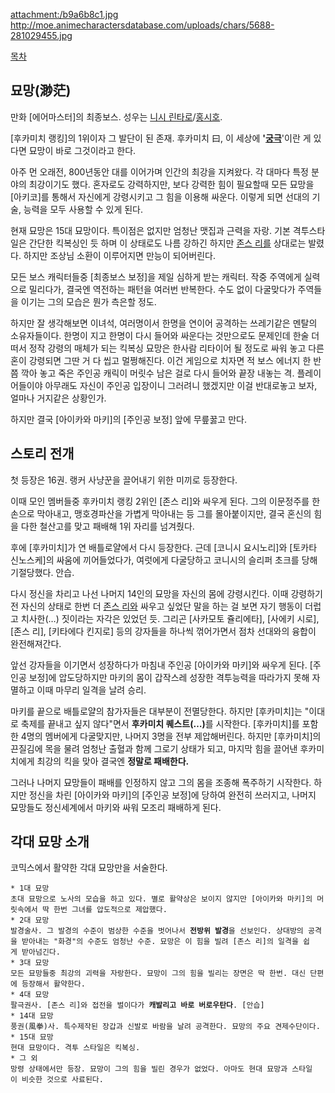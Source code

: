 attachment:/b9a6b8c1.jpg http://moe.animecharactersdatabase.com/uploads/chars/5688-281029455.jpg

[[목차]]

== 묘망(渺茫) ==

만화 [에어마스터]의 최종보스. 성우는 [[니시 린타로]]/[[홍시호]].

[후카미치 랭킹]의 1위이자 그 발단이 된 존재. 후카미치 曰, 이 세상에 ''''[[궁극]]''''이란 게 있다면 묘망이 바로 그것이라고 한다.

아주 먼 오래전, 800년동안 대를 이어가며 인간의 최강을 지켜왔다. 각 대마다 특정 분야의 최강이기도 했다. 혼자로도 강력하지만, 보다 강력한 힘이 필요할때 모든 묘망을 [아키코]를 통해서 자신에게 강령시키고 그 힘을 이용해 싸운다. 이렇게 되면 선대의 기술, 능력을 모두 사용할 수 있게 된다.

현재 묘망은 15대 묘망이다. 특이점은 없지만 엄청난 맷집과 근력을 자랑. 기본 격투스타일은 간단한 킥복싱인 듯 하며 이 상태로도 나름 강하긴 하지만 [[존스 리]]를 상대로는 발렸다. 하지만 조상님 소환이 이루어지면 만능이 되어버린다.

모든 보스 캐릭터들중 [최종보스 보정]을 제일 심하게 받는 캐릭터. 작중 주역에게 실력으로 밀리다가, 결국엔 역전하는 패턴을 여러번 반복한다. 수도 없이 다굴맞다가 주역들을 이기는 그의 모습은 뭔가 측은할 정도.

하지만 잘 생각해보면 이녀석, 여러명이서 한명을 연이어 공격하는 쓰레기같은 멘탈의 소유자들이다. 한명이 지고 한명이 다시 들어와 싸운다는 것만으로도 문제인데 한술 더 떠서 정작 강령의 매체가 되는 킥복싱 묘망은 한사람 리타이어 될 정도로 싸워 놓고 다른 혼이 강령되면 그딴 거 다 씹고 멀쩡해진다. 이건 게임으로 치자면 적 보스 에너지 한 반쯤 깍아 놓고 죽은 주인공 캐릭이 머릿수 남은 걸로 다시 들어와 끝장 내놓는 격. 플레이어들이야 아무래도 자신이 주인공 입장이니 그러려니 했겠지만 이걸 반대로놓고 보자, 얼마나 거지같은 상황인가.

하지만 결국 [아이카와 마키]의 [주인공 보정] 앞에 무릎꿇고 만다.


== 스토리 전개 ==

첫 등장은 16권. 랭커 사냥꾼을 끌어내기 위한 미끼로 등장한다.

이때 모인 멤버들중 후카미치 랭킹 2위인 [존스 리]와 싸우게 된다. 그의 이문정주를 한손으로 막아내고, 맹호경파산을 가볍게 막아내는 등 그를 몰아붙이지만, 결국 혼신의 힘을 다한 철산고를 맞고 패배해 1위 자리를 넘겨줬다.

후에 [후카미치]가 연 배틀로얄에서 다시 등장한다. 근데 [코니시 요시노리]와 [토카타 신노스케]의 싸움에 끼어들었다가, 여럿에게 다굴당하고 코니시의 슬리퍼 초크를 당해 기절당했다. 안습.

다시 정신을 차리고 나선 나머지 14인의 묘망을 자신의 몸에 강령시킨다. 이때 강령하기 전 자신의 상태로 한번 더 [[존스 리]]와 싸우고 싶었단 말을 하는 걸 보면 자기 행동이 더럽고 치사한(…) 짓이라는 자각은 있었던 듯. 그리곤 [사카모토 쥴리에타], [사에키 시로], [존스 리], [키타에다 킨지로] 등의 강자들을 하나씩 꺾어가면서 점차 선대와의 융합이 완전해져간다.

앞선 강자들을 이기면서 성장하다가 마침내 주인공 [아이카와 마키]와 싸우게 된다. [주인공 보정]에 압도당하지만 마키의 몸이 갑작스레 성장한 격투능력을 따라가지 못해 자멸하고 이때 마무리 일격을 날려 승리.

마키를 끝으로 배틀로얄의 참가자들은 대부분이 전멸당한다. 하지만 [후카미치]는 "이대로 축제를 끝내고 싶지 않다"면서 '''후카미치 퀘스트(…)'''를 시작한다. [후카미치]를 포함한 4명의 멤버에게 다굴맞지만, 나머지 3명을 전부 제압해버린다. 하지만 [후카미치]의 끈질김에 목을 물려 엄청난 출혈과 함께 그로기 상태가 되고, 마지막 힘을 끌어낸 후카미치에게 최강의 킥을 맞아 결국엔 '''정말로 패배한다.'''

그러나 나머지 묘망들이 패배를 인정하지 않고 그의 몸을 조종해 폭주하기 시작한다. 하지만 정신을 차린 [아이카와 마키]의 [주인공 보정]에 당하여 완전히 쓰러지고, 나머지 묘망들도 정신세계에서 마키와 싸워 모조리 패배하게 된다.


== 각대 묘망 소개 ==

코믹스에서 활약한 각대 묘망만을 서술한다.

 * 1대 묘망
 초대 묘망으로 노사의 모습을 하고 있다. 별로 활약상은 보이지 않지만 [아이카와 마키]의 머릿속에서 딱 한번 그녀를 압도적으로 제압했다.
 * 2대 묘망
 발경술사. 그 발경의 수준이 범상한 수준을 벗어나서 '''전방위 발경'''을 선보인다. 상대방의 공격을 받아내는 "화경"의 수준도 엄청난 수준. 묘망은 이 힘을 빌려 [존스 리]의 일격을 쉽게 받아넘긴다.
 * 3대 묘망
 모든 묘망들중 최강의 괴력을 자랑한다. 묘망이 그의 힘을 빌리는 장면은 딱 한번. 대신 단편에 등장해서 활약한다.
 * 4대 묘망
 팔극권사. [존스 리]와 접전을 벌이다가 '''캐발리고 바로 버로우탄다'''. [안습]
 * 14대 묘망
 풍권(風拳)사. 특수제작된 장갑과 신발로 바람을 날려 공격한다. 묘망의 주요 견제수단이다.
 * 15대 묘망
 현대 묘망이다. 격투 스타일은 킥복싱.
 * 그 외
 망령 상태에서만 등장. 묘망이 그의 힘을 빌린 경우가 없었다. 아마도 현대 묘망과 스타일이 비슷한 것으로 사료된다.
